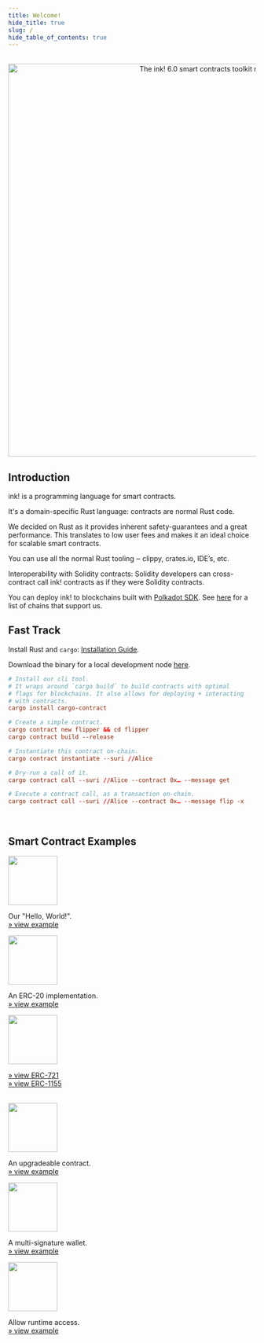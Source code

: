 ```yaml
---
title: Welcome!
hide_title: true
slug: /
hide_table_of_contents: true
---
```



<br />

<center>
    <img src={useBaseUrl('/img/title/ink! 6.0.svg')} title="The ink! 6.0 smart contracts toolkit release" width="800" style={{ marginBottom: 10 }} />
</center>

## Introduction

ink! is a programming language for smart contracts.

It's a domain-specific Rust language: contracts are normal Rust code.

We decided on Rust as it provides inherent safety-guarantees and
a great performance. This translates to low user fees and makes it
an ideal choice for scalable smart contracts.

You can use all the normal Rust tooling ‒ clippy, crates.io, IDE’s, etc.

Interoperability with Solidity contracts:
Solidity developers can cross-contract call ink! contracts as if they were
Solidity contracts.

You can deploy ink! to blockchains built with <a href="https://github.com/paritytech/polkadot-sdk">Polkadot SDK</a>.
See [here](https://use.ink) for a list of chains that support us.

## Fast Track

Install Rust and `cargo`: [Installation Guide](https://doc.rust-lang.org/cargo/getting-started/installation.html).

Download the binary for a local development node [here](https://github.com/use-ink/ink-node/releases).

```toml
# Install our cli tool.
# It wraps around `cargo build` to build contracts with optimal
# flags for blockchains. It also allows for deploying + interacting
# with contracts.
cargo install cargo-contract

# Create a simple contract.
cargo contract new flipper && cd flipper
cargo contract build --release

# Instantiate this contract on-chain.
cargo contract instantiate --suri //Alice

# Dry-run a call of it.
cargo contract call --suri //Alice --contract 0x… --message get

# Execute a contract call, as a transaction on-chain.
cargo contract call --suri //Alice --contract 0x… --message flip -x
```

<br/>

## Smart Contract Examples

<div className="row">
    <div className="col text--center">
        <a href="https://github.com/use-ink/ink-examples/tree/main/flipper"><img src={useBaseUrl('/img/icons/flipper.svg')} width="100" /></a>
        <p>
            Our "Hello, World!".<br/>
            <a href="https://github.com/use-ink/ink-examples/tree/main/flipper">» view example</a>
        </p>
    </div>
    <div className="col text--center">
        <a href="https://github.com/use-ink/ink-examples/tree/main/erc20"><img src={useBaseUrl('/img/icons/erc20.svg')} width="100" /></a>
        <p>
            An ERC-20 implementation.<br/>
            <a href="https://github.com/use-ink/ink-examples/tree/main/erc20">» view example</a>
        </p>
    </div>
    <div className="col text--center">
        <a href="https://github.com/use-ink/ink-examples/tree/main/erc721"><img src={useBaseUrl('/img/icons/nft.svg')} width="100" /></a>
        <p>
            <a href="https://github.com/use-ink/ink-examples/tree/main/erc721">» view ERC-721</a>
            <br/>
            <a href="https://github.com/use-ink/ink-examples/tree/main/erc1155">» view ERC-1155</a>
        </p>
    </div>
</div>

<br />

<div className="row">
    <div className="col text--center">
        <a href="https://github.com/use-ink/ink-examples/tree/main/upgradeable-contracts"><img src={useBaseUrl('/img/icons/upgradable.svg')} width="100" /></a>
        <p>
            An upgradeable contract.<br/>
            <a href="https://github.com/use-ink/ink-examples/tree/main/upgradeable-contracts">» view example</a>
        </p>
    </div>
    <div className="col text--center">
        <a href="https://github.com/use-ink/ink-examples/tree/main/multisig"><img src={useBaseUrl('/img/icons/multisig.svg')} width="100" /></a>
        <p>
            A multi-signature wallet.<br/>
            <a href="https://github.com/use-ink/ink-examples/tree/main/multisig">» view example</a>
        </p>
    </div>
    <div className="col text--center">
        <a href="https://github.com/use-ink/ink-examples/tree/main/rand-extension"><img src={useBaseUrl('/img/icons/rand-extension.svg')} width="100" /></a>
        <p>
            Allow runtime access.<br/>
            <a href="https://github.com/use-ink/ink-examples/tree/main/rand-extension">» view example</a>
        </p>
    </div>
</div>

